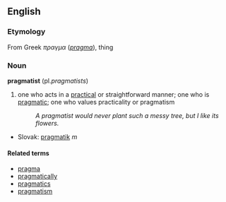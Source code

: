 ==English==
===Etymology===
From Greek ''πραγμα'' (''[[pragma]]''), thing

=== Noun ===
'''pragmatist''' (pl.''pragmatists'')

#one who acts in a [[practical]] or straightforward manner; one who is [[pragmatic]]; one who values practicality or pragmatism
#:''A pragmatist would never plant such a messy tree, but I like its flowers.''

*Slovak: [[pragmatik]] ''m''

====Related terms====
*[[pragma]]
*[[pragmatically]]
*[[pragmatics]]
*[[pragmatism]]